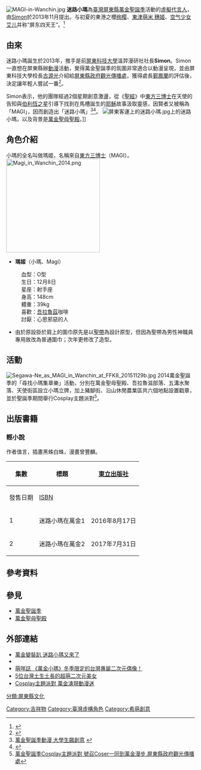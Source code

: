 [[File:MAGI-in-Wanchin.jpg|thumb]]
'''迷路小瑪'''為[[臺灣|臺灣]][[屏東縣|屏東縣]][[萬金聖誕季|萬金聖誕季]]活動的[[吉祥物|虛擬代言人]]，由[[希萌|Simon]]於2013年11月提出。与初夏的東港之櫻[[绚樱|绚樱]]、[[東津萌米_穗姬|東津萌米 穗姬]]、[[空气少女艾儿|空气少女艾儿]]并称“屏东四天王”。<ref>{{cite news|language =zh-tw|url =http://www.wiacg.com/html/2017/07/70142.html|title =《空气少女Air艾儿》诞生于空气中的精灵，适族与人类的维系者‧降临！|publisher =绝对领域|date =2017-08-13|access-date =2017-08-13|archive-url =https://web.archive.org/web/20170813152403/http://www.wiacg.com/html/2017/07/70142.html|archive-date =2017-08-13|dead-url =yes}}</ref>
==由來==
迷路小瑪誕生於2013年，推手是前[[屏東科技大學|屏東科技大學]]溫羿漫研社社長'''Simon'''。Simon一直想在屏東縣辦[[動漫|動漫]]活動，覺得萬金聖誕季的氛圍非常適合以動漫呈現，並由屏東科技大學校長[[古源光|古源光]]介紹給[[屏東縣政府|屏東縣政府]][[屏東縣政府觀光傳播處|觀光傳播處]]，獲得處長[[鄞鳳蘭|鄞鳳蘭]]的評估後，決定讓年輕人嘗試一番<ref>{{cite news|title=屏東縣萬金聖誕季首次結合動漫 「迷路小瑪」網路瘋迷|url=http://www.cna.com.tw/postwrite/Detail/139176.aspx#.VJBA-l2lgWw|publisher=中央社|date=2013-12-17|accessdate=2014-12-16|archive-date=2014-12-19|archive-url=https://web.archive.org/web/20141219142620/http://www.cna.com.tw/postwrite/Detail/139176.aspx#.VJBA-l2lgWw|dead-url=no}}</ref>。

Simon表示，他的團隊經過2個星期創意激盪，從《[[聖經|聖經]]》中[[東方三博士|東方三博士]]在天使的告知與[[伯利恆之星|伯利恆之星]]引導下找到在馬槽誕生的[[耶穌|耶穌]]故事汲取靈感，因賢者又被稱為「MAGI」，因而創造出「迷路小瑪」<ref>[http://www.ksnews.com.tw/newsdetail.php?n_id=0000515245&level2_id=111 萬金聖誕季動漫 大學生飆創意] {{webarchive|url=https://web.archive.org/web/20141129014413/http://www.ksnews.com.tw/newsdetail.php?n_id=0000515245&level2_id=111 |date=2014-11-29 }}</ref><ref>{{Cite web |url=http://news.ltn.com.tw/news/local/paper/739586 |title=大學生畫「小瑪」 代言萬金耶誕季 |accessdate=2014-12-13 |archive-date=2014-11-29 |archive-url=https://web.archive.org/web/20141129012328/http://news.ltn.com.tw/news/local/paper/739586 |dead-url=no }}</ref>。
[[File:屏東客運上的迷路小瑪.jpg|thumb]]上的迷路小瑪，以及背景是[[萬金聖母聖殿|萬金聖母聖殿]]。]]

==角色介紹==
小瑪的全名叫做瑪姬，名稱來自[[東方三博士|東方三博士]]（MAGI）。
[[File:Magi_in_Wanchin_2014.png|250px]]
*'''瑪姬'''（小瑪、Magi）
:血型：O型
:生日：12月8日
:星座：射手座
:身高：148cm
:體重：39kg
:喜歡：[[吾拉魯茲部落|吾拉魯茲]]咖啡
:討厭：心思邪惡的人

*由於原設掛於肩上的圍巾原先是以[[聖帶|聖帶]]為設計原型，但因為聖帶為男性神職員專用故改為普通圍巾；次年更修改了造型。

==活動==
[[File:Segawa-Ne_as_MAGI_in_Wanchin_at_FFK8_20151129b.jpg|thumb]]
2014萬金聖誕季的「尋找小瑪集章樂」活動，分別在萬金聖母聖殿、吾拉魯滋部落、五溝水聚落、天使街區設立小瑪立牌，加上豬腳街、沿山休閒農業區共六個地點設置戳章，並於聖誕季期間舉行Cosplay主題派對<ref>[http://www.pthg.gov.tw/plantou/News_Detail.aspx?s=84299&n=15615 萬金聖誕季Cosplay主題派對 號召Coser一同到萬金漫步.屏東縣政府觀光傳播處]</ref>。

== 出版書籍 ==
=== 輕小說 ===
作者值言，插畫黑蛛白蛛，漫畫曾豐麟。
{| class="wikitable" style="font-size:small;"
!rowspan="2"|集數
!rowspan="2"|標題
!colspan="2"|{{flagicon|TWN}} [[東立出版社|東立出版社]]
|-
!發售日期!![[ISBN|ISBN]]
|-
! 1
| 迷路小瑪在萬金1
| 2016年8月17日 || ISBN  978-986-470-719-5
|-
! 2
| 迷路小瑪在萬金2
| 2017年7月31日 || ISBN  978-986-486-484-3
|}

==參考資料==
{{reflist}}

==參見==
*[[萬金聖誕季|萬金聖誕季]]
*[[萬金聖母聖殿|萬金聖母聖殿]]

==外部連結==
*[http://www.chinatimes.com/newspapers/20141211000688-260107 萬金變裝趴 迷路小瑪又來了]
*{{facebook|MAGI.in.Wanchin.Basilica|迷路小瑪在萬金}}
*[https://web.archive.org/web/20141219133515/http://acg.ad2iction.com/?p=27524 萌咩誌 《萬金小瑪》冬季限定的台灣專屬二次元偶像！]
*[http://game.ettoday.net/article/447609.htm?from=fb_et_share  5位台灣土生土長的超萌二次元美女]　
*[http://news.ltn.com.tw/news/life/breakingnews/1180801 Cosplay主題派對 萬金湧現動漫迷]


[[分類:屏東縣文化|分類:屏東縣文化]]
[[Category:吉祥物|Category:吉祥物]]
[[Category:臺灣虛構角色|Category:臺灣虛構角色]]
[[Category:希萌創意|Category:希萌創意]]